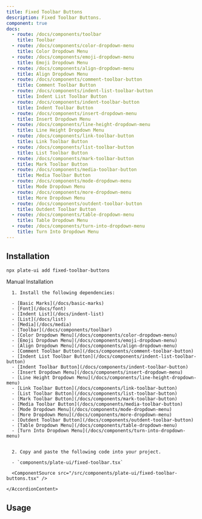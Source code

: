```yaml
---
title: Fixed Toolbar Buttons
description: Fixed Toolbar Buttons.
component: true
docs:
  - route: /docs/components/toolbar
    title: Toolbar
  - route: /docs/components/color-dropdown-menu
    title: Color Dropdown Menu
  - route: /docs/components/emoji-dropdown-menu
    title: Emoji Dropdown Menu
  - route: /docs/components/align-dropdown-menu
    title: Align Dropdown Menu
  - route: /docs/components/comment-toolbar-button
    title: Comment Toolbar Button
  - route: /docs/components/indent-list-toolbar-button
    title: Indent List Toolbar Button
  - route: /docs/components/indent-toolbar-button
    title: Indent Toolbar Button
  - route: /docs/components/insert-dropdown-menu
    title: Insert Dropdown Menu
  - route: /docs/components/line-height-dropdown-menu
    title: Line Height Dropdown Menu
  - route: /docs/components/link-toolbar-button
    title: Link Toolbar Button
  - route: /docs/components/list-toolbar-button
    title: List Toolbar Button
  - route: /docs/components/mark-toolbar-button
    title: Mark Toolbar Button
  - route: /docs/components/media-toolbar-button
    title: Media Toolbar Button
  - route: /docs/components/mode-dropdown-menu
    title: Mode Dropdown Menu
  - route: /docs/components/more-dropdown-menu
    title: More Dropdown Menu
  - route: /docs/components/outdent-toolbar-button
    title: Outdent Toolbar Button
  - route: /docs/components/table-dropdown-menu
    title: Table Dropdown Menu
  - route: /docs/components/turn-into-dropdown-menu
    title: Turn Into Dropdown Menu
---
```


<ComponentExample src="/src/components/examples/PlaygroundDemo.tsx">
  <PlaygroundDemo id="basicnodes" />
</ComponentExample>

## Installation

```bash
npx plate-ui add fixed-toolbar-buttons
```

<Accordion type="single" collapsible>
  <AccordionItem value="manual-installation">
    <AccordionTrigger>Manual Installation</AccordionTrigger>
    <AccordionContent>

      1. Install the following dependencies:

      - [Basic Marks](/docs/basic-marks)
      - [Font](/docs/font)
      - [Indent List](/docs/indent-list)
      - [List](/docs/list)
      - [Media](/docs/media)
      - [Toolbar](/docs/components/toolbar)
      - [Color Dropdown Menu](/docs/components/color-dropdown-menu)
      - [Emoji Dropdown Menu](/docs/components/emoji-dropdown-menu)
      - [Align Dropdown Menu](/docs/components/align-dropdown-menu)
      - [Comment Toolbar Button](/docs/components/comment-toolbar-button)
      - [Indent List Toolbar Button](/docs/components/indent-list-toolbar-button)
      - [Indent Toolbar Button](/docs/components/indent-toolbar-button)
      - [Insert Dropdown Menu](/docs/components/insert-dropdown-menu)
      - [Line Height Dropdown Menu](/docs/components/line-height-dropdown-menu)
      - [Link Toolbar Button](/docs/components/link-toolbar-button)
      - [List Toolbar Button](/docs/components/list-toolbar-button)
      - [Mark Toolbar Button](/docs/components/mark-toolbar-button)
      - [Media Toolbar Button](/docs/components/media-toolbar-button)
      - [Mode Dropdown Menu](/docs/components/mode-dropdown-menu)
      - [More Dropdown Menu](/docs/components/more-dropdown-menu)
      - [Outdent Toolbar Button](/docs/components/outdent-toolbar-button)
      - [Table Dropdown Menu](/docs/components/table-dropdown-menu)
      - [Turn Into Dropdown Menu](/docs/components/turn-into-dropdown-menu)


      2. Copy and paste the following code into your project.

      - `components/plate-ui/fixed-toolbar.tsx`

      <ComponentSource src="/src/components/plate-ui/fixed-toolbar-buttons.tsx" />

    </AccordionContent>

  </AccordionItem>
</Accordion>

## Usage

```tsx

```

```tsx

```
